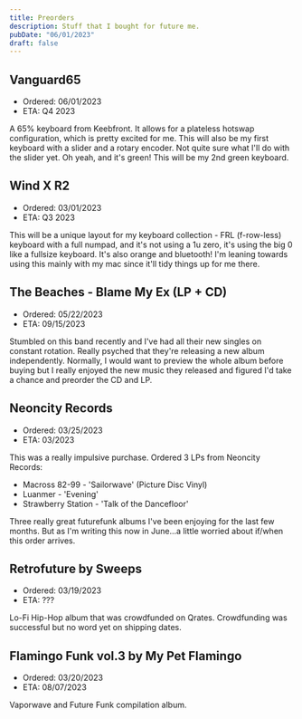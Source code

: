 ```yaml
---
title: Preorders
description: Stuff that I bought for future me. 
pubDate: "06/01/2023"
draft: false
---
```


## Vanguard65

- Ordered: 06/01/2023
- ETA: Q4 2023

A 65% keyboard from Keebfront. It allows for a plateless hotswap configuration, which is pretty excited for me. 
This will also be my first keyboard with a slider and a rotary encoder. 
Not quite sure what I'll do with the slider yet. Oh yeah, and it's green! This will be my 2nd green keyboard. 

## Wind X R2

- Ordered: 03/01/2023
- ETA: Q3 2023

This will be a unique layout for my keyboard collection - FRL (f-row-less) keyboard with a full numpad, and it's not using a 1u zero, it's using the big 0 like a fullsize keyboard.
It's also orange and bluetooth! I'm leaning towards using this mainly with my mac since it'll tidy things up for me there. 

## The Beaches - Blame My Ex (LP + CD)

- Ordered: 05/22/2023
- ETA: 09/15/2023

Stumbled on this band recently and I've had all their new singles on constant rotation. 
Really psyched that they're releasing a new album independently. 
Normally, I would want to preview the whole album before buying but I really enjoyed the new music they released and figured I'd take a chance and preorder the CD and LP.


## Neoncity Records

- Ordered: 03/25/2023
- ETA: 03/2023

This was a really impulsive purchase. Ordered 3 LPs from Neoncity Records:

- Macross 82-99 - 'Sailorwave' (Picture Disc Vinyl)
- Luanmer - 'Evening'
- Strawberry Station - 'Talk of the Dancefloor'

Three really great futurefunk albums I've been enjoying for the last few months. But as I'm writing this now in June...a little worried about if/when this order arrives. 

## Retrofuture by Sweeps

- Ordered: 03/19/2023
- ETA: ???

Lo-Fi Hip-Hop album that was crowdfunded on Qrates. 
Crowdfunding was successful but no word yet on shipping dates.

## Flamingo Funk vol.3 by My Pet Flamingo

- Ordered: 03/20/2023
- ETA: 08/07/2023

Vaporwave and Future Funk compilation album.